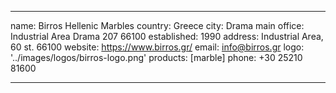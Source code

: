 ---

name: Birros Hellenic Marbles
country: Greece
city: Drama
main office: Industrial Area Drama 207 66100
established: 1990
address: Industrial Area, 60 st. 66100
website: https://www.birros.gr/
email: info@birros.gr
logo: '../images/logos/birros-logo.png'
products: [marble]
phone: +30 25210 81600

---